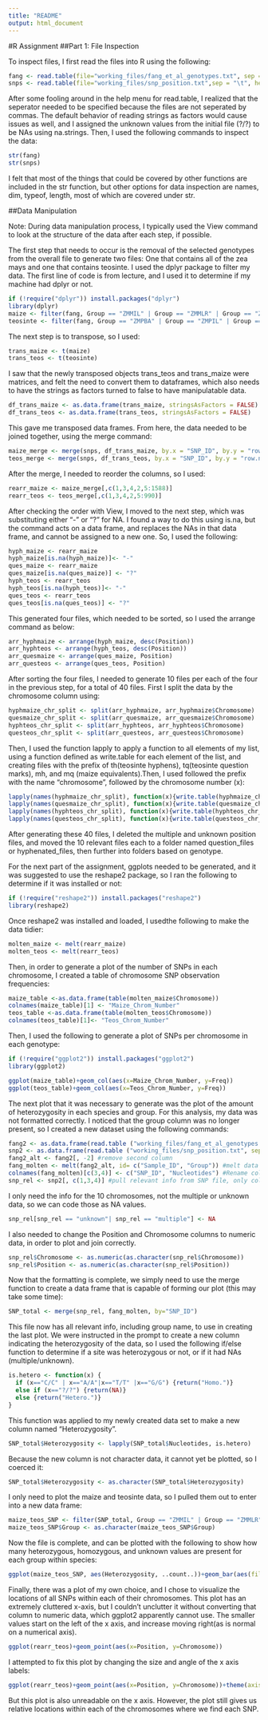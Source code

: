 ```yaml
---
title: "README"
output: html_document
---
```

#R Assignment
##Part 1: File Inspection

To inspect files, I first read the files into R using the following: 
```r
fang <- read.table(file="working_files/fang_et_al_genotypes.txt", sep = "\t", header = TRUE, na.strings="?/?", stringsAsFactors = FALSE)
snps <- read.table(file="working_files/snp_position.txt",sep = "\t", header=TRUE, na.strings = "?/?", stringsAsFactors = FALSE )
```
After some fooling around in the help menu for read.table, I realized that the seperator needed to be specified because the files are not seperated by commas. The default behavior of reading strings as factors would cause issues as well, and I assigned the unknown values from the initial file (?/?) to be NAs using na.strings. 
Then, I used the following commands to inspect the data:
```r
str(fang)
str(snps)
```
I felt that most of the things that could be covered by other functions are included in the str function, but other options for data inspection are names, dim, typeof, length, most of which are covered under str. 

##Data Manipulation

Note: During data manipulation process, I typically used the View command to look at the structure of the data after each step, if possible.

The first step that needs to occur is the removal of the selected genotypes from the overall file to generate two files: One that contains all of the zea mays and one that contains teosinte. I used the dplyr package to filter my data. The first line of code is from lecture, and I used it to determine if my machine had dplyr or not.

```r
if (!require("dplyr")) install.packages("dplyr") 
library(dplyr)
maize <- filter(fang, Group == "ZMMIL" | Group == "ZMMLR" | Group == "ZMMMR")
teosinte <- filter(fang, Group == "ZMPBA" | Group == "ZMPIL" | Group == "ZMPJA")
```

The next step is to transpose, so I used:
```r
trans_maize <- t(maize)
trans_teos <- t(teosinte)
```
I saw that the newly transposed objects trans_teos and trans_maize were matrices, and felt the need to convert them to dataframes, which also needs to have the strings as factors turned to false to have manipulatable data. 

```r
df_trans_maize <- as.data.frame(trans_maize, stringsAsFactors = FALSE)
df_trans_teos <- as.data.frame(trans_teos, stringsAsFactors = FALSE)
```

This gave me transposed data frames. From here, the data needed to be joined together, using the merge command:
```r
maize_merge <- merge(snps, df_trans_maize, by.x = "SNP_ID", by.y = "row.names")
teos_merge <- merge(snps, df_trans_teos, by.x = "SNP_ID", by.y = "row.names")
```
After the merge, I needed to reorder the columns, so I used:
```r
rearr_maize <- maize_merge[,c(1,3,4,2,5:1588)]
rearr_teos <- teos_merge[,c(1,3,4,2,5:990)]
```
After checking the order with View, I moved to the next step, which was substituting either "-" or "?" for NA. I found a way to do this using is.na, but the command acts on a data frame, and replaces the NAs in that data frame, and cannot be assigned to a new one. So, I used the following:
```r
hyph_maize <- rearr_maize
hyph_maize[is.na(hyph_maize)]<- "-"
ques_maize <- rearr_maize
ques_maize[is.na(ques_maize)] <- "?"
hyph_teos <- rearr_teos
hyph_teos[is.na(hyph_teos)]<- "-"
ques_teos <- rearr_teos
ques_teos[is.na(ques_teos)] <- "?"
```
This generated four files, which needed to be sorted, so I used the arrange command as below:
```r
arr_hyphmaize <- arrange(hyph_maize, desc(Position))
arr_hyphteos <- arrange(hyph_teos, desc(Position))
arr_quesmaize <- arrange(ques_maize, Position)
arr_questeos <- arrange(ques_teos, Position)
```
After sorting the four files, I needed to generate 10 files per each of the four in the previous step, for a total of 40 files. First I split the data by the chromosome column using:
```r
hyphmaize_chr_split <- split(arr_hyphmaize, arr_hyphmaize$Chromosome)
quesmaize_chr_split <- split(arr_quesmaize, arr_quesmaize$Chromosome)
hyphteos_chr_split <- split(arr_hyphteos, arr_hyphteos$Chromosome)
questeos_chr_split <- split(arr_questeos, arr_questeos$Chromosome)
```
Then, I used the function lapply to apply a function to all elements of my list, using a function defined as write.table for each element of the list, and creating files with the prefix of th(teosinte hyphens), tq(teosinte question marks),  mh, and mq (maize equivalents).Then, I used followed the prefix with the name "chromosome", followed by the chromosome number (x):
```r
lapply(names(hyphmaize_chr_split), function(x){write.table(hyphmaize_chr_split[[x]], file = paste("mh_chromosome",x, sep = "\t"))})
lapply(names(quesmaize_chr_split), function(x){write.table(quesmaize_chr_split[[x]], file = paste("mq_chromosome",x, sep = "\t"))})
lapply(names(hyphteos_chr_split), function(x){write.table(hyphteos_chr_split[[x]], file = paste("th_chromosome",x, sep = "\t"))})
lapply(names(questeos_chr_split), function(x){write.table(questeos_chr_split[[x]], file = paste("tq_chromosome",x, sep = "\t"))})
```
After generating these 40 files, I deleted the multiple and unknown position files, and moved the 10 relevant files each to a folder named question_files or hyphenated_files, then further into folders based on genotype. 

For the next part of the assignment, ggplots needed to be generated, and it was suggested to use the reshape2 package, so I ran the following to determine if it was installed or not:
```r
if (!require("reshape2")) install.packages("reshape2")
library(reshape2)
```
Once reshape2 was installed and loaded, I usedthe following to make the data tidier:
```r
molten_maize <- melt(rearr_maize)
molten_teos <- melt(rearr_teos)
```
Then, in order to generate a plot of the number of SNPs in each chromosome, I created a table of chromosome SNP observation frequencies:
```r
maize_table <-as.data.frame(table(molten_maize$Chromosome))
colnames(maize_table)[1] <- "Maize_Chrom_Number"
teos_table <-as.data.frame(table(molten_teos$Chromosome))
colnames(teos_table)[1]<- "Teos_Chrom_Number"
```

Then, I used the following to generate a plot of SNPs per chromosome in each genotype:

```r
if (!require("ggplot2")) install.packages("ggplot2")
library(ggplot2)
```

```r
ggplot(maize_table)+geom_col(aes(x=Maize_Chrom_Number, y=Freq))
ggplot(teos_table)+geom_col(aes(x=Teos_Chrom_Number, y=Freq))
```

The next plot that it was necessary to generate was the plot of the amount of heterozygosity in each species and group. For this analysis, my data was not formatted correctly. I noticed that the group column was no longer present, so I created a new dataset using the following commands:
```r
fang2 <- as.data.frame(read.table ("working_files/fang_et_al_genotypes.txt", sep = "\t", header = TRUE))
snp2 <- as.data.frame(read.table ("working_files/snp_position.txt", sep = "\t", header = TRUE))
fang2_alt <- fang2[, -2] #remove second column
fang_molten <- melt(fang2_alt, id= c("Sample_ID", "Group")) #melt data to prepare to join to relevant snp info
colnames(fang_molten)[c(3,4)] <- c("SNP_ID", "Nucleotides") #Rename columns to better identify data
snp_rel <- snp2[, c(1,3,4)] #pull relevant info from SNP file, only columns 1,3,4 necessary for plot
```
I only need the info for the 10 chromosomes, not the multiple or unknown data, so we can code those as NA values. 
```r
snp_rel[snp_rel == "unknown"| snp_rel == "multiple"] <- NA
```
I also needed to change the Position and Chromosome columns to numeric data, in order to plot and join correctly. 
```r
snp_rel$Chromosome <- as.numeric(as.character(snp_rel$Chromosome))
snp_rel$Position <- as.numeric(as.character(snp_rel$Position))
```
Now that the formatting is complete, we simply need to use the merge function to create a data frame that is capable of forming our plot (this may take some time):
```r
SNP_total <- merge(snp_rel, fang_molten, by="SNP_ID")
```
This file now has all relevant info, including group name, to use in creating the last plot. We were instructed in the prompt to create a new column indicating the heterozygosity of the data, so I used the following if/else function to determine if a site was heterozygous or not, or if it had NAs (multiple/unknown). 
```r
is.hetero <- function(x) {
  if (x=="C/C" | x=="A/A"|x=="T/T" |x=="G/G") {return("Homo.")}
  else if (x=="?/?") {return(NA)}
  else {return("Hetero.")}
}
```
This function was applied to my newly created data set to make a new column named "Heterozygosity".
```r
SNP_total$Heterozygosity <- lapply(SNP_total$Nucleotides, is.hetero)
```
Because the new column is not character data, it cannot yet be plotted, so I coerced it:
```r
SNP_total$Heterozygosity <- as.character(SNP_total$Heterozygosity)
```
I only need to plot the maize and teosinte data, so I pulled them out to enter into a new data frame:
```r
maize_teos_SNP <- filter(SNP_total, Group == "ZMMIL" | Group == "ZMMLR" | Group == "ZMMMR" | Group == "ZMPBA" | Group == "ZMPIL" | Group == "ZMPJA")
maize_teos_SNP$Group <- as.character(maize_teos_SNP$Group)
```
Now the file is complete, and can be plotted with the following to show how many heterozygous, homozygous, and unknown values are present for each group within species:
```r
ggplot(maize_teos_SNP, aes(Heterozygosity, ..count..))+geom_bar(aes(fill=Group), position= "dodge")
```


Finally, there was a plot of my own choice, and I chose to visualize the locations of all SNPs within each of their chromosomes. This plot has an extremely cluttered x-axis, but I couldn't unclutter it without converting that column to numeric data, which ggplot2 apparently cannot use. The smaller values start on the left of the x axis, and increase moving right(as is normal on a numerical axis).
```r
ggplot(rearr_teos)+geom_point(aes(x=Position, y=Chromosome))
```
I attempted to fix this plot by changing the size and angle of the x axis labels:
```r
ggplot(rearr_teos)+geom_point(aes(x=Position, y=Chromosome))+theme(axis.text.x = element_text(face="plain", size = 8, angle=60))
```
But this plot is also unreadable on the x axis. However, the plot still gives us relative locations within each of the chromosomes where we find each SNP. 


